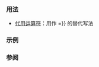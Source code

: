 {{cpp/keyword/title|{{tt|or_eq}}}}
{{cpp/keyword/navbar}}

===用法===
* [[cpp/language/operator alternative |代用运算符]]：用作 {{tt|1={{!}}=}} 的替代写法

===示例===
{{example
|code=
#include &lt;bitset&gt;
#include &lt;iostream&gt;

using bin = std::bitset&lt;8&gt;;

void show(bin z, const char* s, int n)
{
    if (n == 0) std::cout &lt;&lt; "┌───────────┬──────────┐\n";
    if (n &lt;= 2) std::cout &lt;&lt; "│ " &lt;&lt;s&lt;&lt; " │ " &lt;&lt;z&lt;&lt;" │\n";
    if (n == 2) std::cout &lt;&lt; "└───────────┴──────────┘\n";
}

int main()
{
    bin x{"01011010"}; show(x, "x        ", 0);
    bin y{"00111100"}; show(y, "y        ", 1);
    x or_eq y;         show(x, "x or_eq y", 2);
}
|output=
┌───────────┬──────────┐
│ x         │ 01011010 │
│ y         │ 00111100 │
│ x or_eq y │ 01111110 │
└───────────┴──────────┘
}}

===参阅===
{{cpp/keyword/alt operators list}}

{{langlinks|de|en|es|fr|it|ja|pt|ru}}